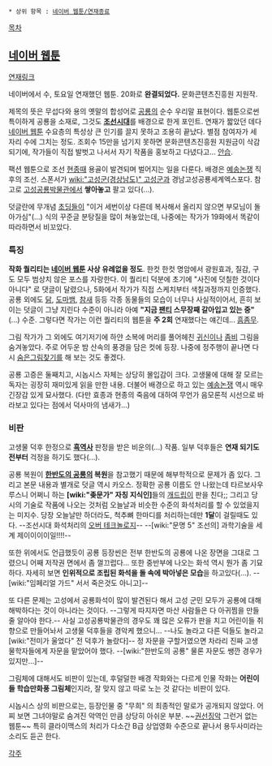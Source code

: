 * 상위 항목 : [[네이버 웹툰/연재종료]]
[[목차]]

== [[네이버 웹툰]] ==
[http://comic.naver.com/webtoon/list.nhn?titleId=113582 연재링크]

네이버에서 수, 토요일 연재했던 웹툰. 20화로 '''완결되었다.''' 문화콘텐츠진흥원 지원작.

제목의 뜻은 무섭다와 용의 옛말의 합성어로 [[공룡]]의 순수 우리말 표현이다. 웹툰으로썬 특이하게 공룡을 소재로, 그것도 '''[[조선시대]]'''를 배경으로 한게 포인트. 연재가 짧았던 데다 [[네이버 웹툰]] 수요층의 특성상 큰 인기를 끌지 못하고 조용히 끝났다. 별점 참여자가 세 자리 수에 그치는 정도. 조회수 15만을 넘기지 못하면 문화콘텐츠진흥원 지원금이 삭감되기에, 작가들이 직접 발벗고 나서서 자기 작품을 홍보하고 다녔다고... [[안습]].

팩션 웹툰으로 조선 [[현종]]때 용골이 발견되며 벌어지는 일을 다룬다. 배경은 [[예송논쟁]] 직후의 조선. 스폰서가 [[wiki:"고성군(경상남도)" 고성군]]과 경남고성공룡세계엑스포다. 참고로 [[고성공룡박물관]]에서 '''쌓아놓고''' 팔고 있다(...).

덧글란에 무개념 [[초딩]]들이 "이거 세번이상 다른데 복사해서 올리지 않으면 부모님이 돌아가심"(...) 식의 꾸준글 분탕질을 많이 쳐놓았는데, 나중에는 작가가 19화에서 똑같이 따라하면서 비꼬았다.

=== 특징 ===
'''작화 퀄리티는 [[네이버 웹툰]] 사상 유례없을 정도'''. 한컷 한컷 명암에서 광원효과, 질감, 구도 모두 범상치 않은 포스를 자랑한다. 이 퀄리티 덕분에 초기에 "사진에 덧칠한 것이다 아니다" 로 댓글이 달렸으나, 5화에서 작가가 직접 스케치부터 색칠과정까지 인증했다. 공룡 외에도 [[닭]], [[도마뱀]], [[참새]] 등등 각종 동물들의 모습이 너무나 사실적이어서, 흔히 보이는 덧글이 그냥 지린다 수준이 아니라 아예 '''"지금 [[팬티]] 스무장째 갈아입고 있는 중"'''(...) 수준. 그렇다면 작가는 이런 퀄리티의 웹툰을 '''주 2회''' 연재했다는 얘긴데... [[흠좀무]].

그림 작가가 그 외에도 여기저기에 하얀 소복에 머리를 풀어헤친 [[귀신]]이나 [[좀비]] 그림을 숨겨놓았다. 주로 어두운 밤 산속의 풍경을 담은 컷에 등장. 나중에 정주행이 끝나면 다시 [[숨은그림찾기]]를 해 보는 것도 좋겠다.

공룡 고증은 둘째치고, 시놉시스 자체는 상당히 몰입감이 크다. 고생물에 대해 잘 모르는 독자는 굉장히 재미있게 읽을 만한 내용. 더불어 배경으로 하고 있는 [[예송논쟁]] 역시 매우 긴장감 있게 묘사했다. (다만 효종과 현종의 죽음에 대하여 무언가 음모론적 시선으로 바라보고 있다는 점에서 덕사마의 냄새가...)

=== 비판 ===
고생물 덕후 한정으로 '''[[흑역사]]''' 판정을 받은 비운의(...) 작품. 일부 덕후들은 '''연재 되기도 전부터''' 걱정을 하기도 했다(...).

공룡 복원이 '''[[한반도의 공룡]]의 복원'''을 참고했기 때문에 해부학적으로 문제가 좀 있다. 그리고 본문 내용과 별개로 덧글 역시 카오스. 정확한 공룡 이름도 안 나왔는데 타르보사우루스니 어쩌니 하는 '''[wiki:"좆문가" 자칭 지식인]'''들의 [[개드립]]이 판을 친다;; 그리고 당시의 기술로 작품에 나오는 것처럼 오늘날과 비슷한 수준의 화석처리를 할 수 있었을지는 미지수. 당장 오늘날만 하더라도, 척추뼈 한마디를 처리하는데만 '''1달'''이 걸릴때도 있다. --조선시대 화석처리의 [[오버 테크놀로지]]-- --[wiki:"문명 5" 조선의] 과학기술을 세계 제이이이이일!!!!--

또한 위에서도 언급했듯이 공룡 등장씬은 전부 한반도의 공룡에 나온 장면을 그대로 그렸으니 어째 저작권 면에서 좀 껄끄럽다... 또한 중반부에 나오는 화석 역시 뭔가 좀 기묘하다. 자세히 보면 '''인위적으로 조립된 화석을 돌 속에 박아넣은 모습'''을 하고있다(...). --[wiki:"임페리얼 가드" 서서 죽은것도 아니고]--

또 다른 문제는 고성에서 공룡화석이 많이 발견된다 해서 고성 군민 모두가 공룡에 대해 해박하다는 것이 아니라는 것이다. --그렇게 따지자면 마산 사람들은 다 아귀찜을 만들줄 알아야 한다.-- 사실 고성공룡박물관의 경우도 꽤 많은 오류가 판을 치고 어린이들 취향으로 만들어놔서 고생물 덕후들을 경악케 했으니... --나도 놀라고 다른 덕들도 놀라고 [wiki:"전미가 울었다" 전 덕후가 놀랐다]-- 정 자문을 구할거였으면 차라리 진짜 고생물학자들에게 자문을 맡았어야 했다. --[wiki:"한반도의 공룡" 물론 자문도 쌩깐 경우가 있지만...]--

그림체에 대해서도 비판이 있는데, 후덜덜한 배경 작화와는 다르게 인물 작화는 '''어린이들 학습만화풍 그림체'''인지라, 잘 맞지 않고 따로 노는 것 같다는 비판이 있다.

시놉시스 상의 비판으로는, 등장인물 중 "무희" 의 최종적인 말로가 공개되지 않았다. 어찌 보면 그녀야말로 숨겨진 악역인 만큼 상당히 아쉬운 부분. ~~[[권선징악]] 그런거 없는 웹툰~~ 특히 클라이맥스의 처리가 다소간 B급 상업영화 수준으로 끝나서 용두사미라는 소리도 듣곤 한다.

[[각주]]
